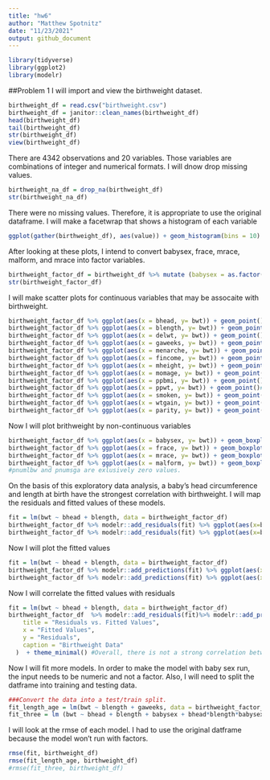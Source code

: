 ```yaml
---
title: "hw6"
author: "Matthew Spotnitz"
date: "11/23/2021"
output: github_document
---
```

```r
library(tidyverse)
library(ggplot2)
library(modelr)
```
##Problem 1
I will import and view the birthweight dataset.
```r
birthweight_df = read.csv("birthweight.csv")
birthweight_df = janitor::clean_names(birthweight_df)
head(birthweight_df)
tail(birthweight_df)
str(birthweight_df)
view(birthweight_df)
```
There are 4342 observations and 20 variables.  Those variables are combinations of integer and numerical formats. I will dnow drop missing values.
```r
birthweight_na_df = drop_na(birthweight_df)
str(birthweight_na_df)
```
There were no missing values.  Therefore, it is appropriate to use the original dataframe. I will make a facetwrap that shows a histogram of each variable

```r
ggplot(gather(birthweight_df), aes(value)) + geom_histogram(bins = 10) + facet_wrap(~key, scales = 'free_x')
```
After looking at these plots, I intend to convert babysex, frace, mrace, malform, and mrace into factor variables.
```r
birthweight_factor_df = birthweight_df %>% mutate (babysex = as.factor(babysex), frace = as.factor(frace), mrace = as.factor(mrace), malform = as.factor(malform), mrace = as.factor(mrace))
str(birthweight_factor_df)
```
I will make scatter plots for continuous variables that may be assocaite with birthweight.
```r
birthweight_factor_df %>% ggplot(aes(x = bhead, y= bwt)) + geom_point()  ##On inspection, there is a corrleation
birthweight_factor_df %>% ggplot(aes(x = blength, y= bwt)) + geom_point() ##On inspection, there is a corrrelation
birthweight_factor_df %>% ggplot(aes(x = delwt, y= bwt)) + geom_point() #There is not a strong correlation
birthweight_factor_df %>% ggplot(aes(x = gaweeks, y= bwt)) + geom_point() ##There is not a strong correlation
birthweight_factor_df %>% ggplot(aes(x = menarche, y= bwt)) + geom_point()#There is not a strong correlation
birthweight_factor_df %>% ggplot(aes(x = fincome, y= bwt)) + geom_point() #There is not a strong correlation
birthweight_factor_df %>% ggplot(aes(x = mheight, y= bwt)) + geom_point() #There is not a strong correlation
birthweight_factor_df %>% ggplot(aes(x = momage, y= bwt)) + geom_point() #There is not a strong correlation
birthweight_factor_df %>% ggplot(aes(x = ppbmi, y= bwt)) + geom_point() #There is not a strong correlation
birthweight_factor_df %>% ggplot(aes(x = ppwt, y= bwt)) + geom_point()#There is not a strong correlation
birthweight_factor_df %>% ggplot(aes(x = smoken, y= bwt)) + geom_point() #There is not a strong correlation
birthweight_factor_df %>% ggplot(aes(x = wtgain, y= bwt)) + geom_point() #There is not a strong correlation
birthweight_factor_df %>% ggplot(aes(x = parity, y= bwt)) + geom_point() #There is not a strong correlation
```
Now I will plot brithweight by non-continuous variables

```r
birthweight_factor_df %>% ggplot(aes(x = babysex, y= bwt)) + geom_boxplot()   #There is not a strong correlation
birthweight_factor_df %>% ggplot(aes(x = frace, y= bwt)) + geom_boxplot()   #There is not a strong correlation
birthweight_factor_df %>% ggplot(aes(x = mrace, y= bwt)) + geom_boxplot() #There is not a strong correlation 
birthweight_factor_df %>% ggplot(aes(x = malform, y= bwt)) + geom_boxplot() # There is not a strong correlation
#pnumlbw and pnumsga are exlusively zero values.
```
On the basis of this exploratory data analysis, a baby's head circumference and length at birth have the strongest correlation with birthweight. I will map the residuals and fitted values of these models.
```r
fit = lm(bwt ~ bhead + blength, data = birthweight_factor_df)
birthweight_factor_df %>% modelr::add_residuals(fit) %>% ggplot(aes(x=bhead, y = resid)) + geom_point() ##Overall, there is a uniform distribution of residuals
birthweight_factor_df %>% modelr::add_residuals(fit) %>% ggplot(aes(x=blength, y = resid)) + geom_point() ##Overall, there is a uniform distribution of residuals
```
Now I will plot the fitted values 
```r
fit = lm(bwt ~ bhead + blength, data = birthweight_factor_df)
birthweight_factor_df %>% modelr::add_predictions(fit) %>% ggplot(aes(x=bhead, y = pred)) + geom_point() ##Overall, there is a direct correlation between baby's head circumference at birth and fitted values
birthweight_factor_df %>% modelr::add_predictions(fit) %>% ggplot(aes(x=blength, y = pred)) + geom_point() ##Overall, there is a direct correlation betwen baby's length at birth and fitted values.
```
Now I will correlate the fitted values with residuals
```r
fit = lm(bwt ~ bhead + blength, data = birthweight_factor_df)
birthweight_factor_df  %>% modelr::add_residuals(fit)%>% modelr::add_predictions(fit) %>% ggplot(aes(x=pred, y = resid)) + geom_point() +    labs(
    title = "Residuals vs. Fitted Values",
    x = "Fitted Values",
    y = "Residuals",
    caption = "Birthweight Data"
  )  + theme_minimal() #Overall, there is not a strong correlation between fitted values and residuals
```
Now I will fit more models. In order to make the model with baby sex run, the input needs to be numeric and not a factor.  Also, I will need to split the datframe into training and testing data.

```r
###Convert the data into a test/train split.
fit_length_age = lm(bwt ~ blength + gaweeks, data = birthweight_factor_df)
fit_three = lm (bwt ~ bhead + blength + babysex + bhead*blength*babysex, data = birthweight_factor_df)
```
I will look at the rmse of each model. I had to use the original datframe because the model won't run with factors.
```r
rmse(fit, birthweight_df)
rmse(fit_length_age, birthweight_df)
#rmse(fit_three, birthweight_df)
```